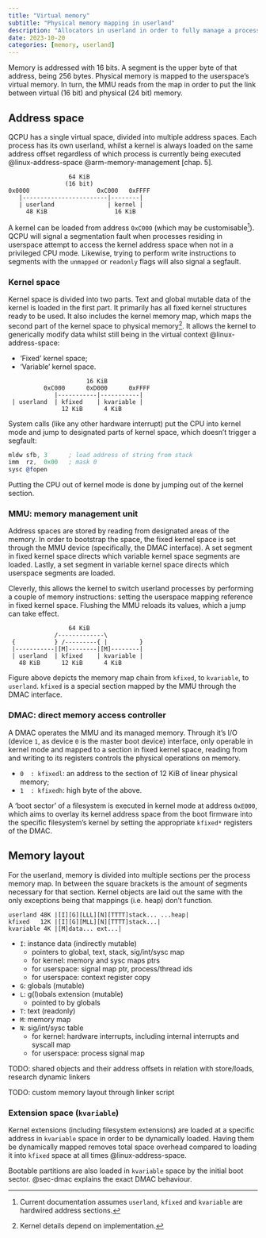 ```yaml
---
title: "Virtual memory"
subtitle: "Physical memory mapping in userland"
description: "Allocators in userland in order to fully manage a process' virtual memory."
date: 2023-10-20
categories: [memory, userland]
---
```


Memory is addressed with 16 bits. A segment is the upper byte of that address,
being 256 bytes. Physical memory is mapped to the userspace's virtual memory.
In turn, the MMU reads from the map in order to put the link between virtual
(16 bit) and physical (24 bit) memory.

## Address space

QCPU has a single virtual space, divided into multiple address spaces. Each
process has its own userland, whilst a kernel is always loaded on the same
address offset regardless of which process is currently being executed
@linux-address-space @arm-memory-management [chap. 5].

```
                 64 KiB
                (16 bit)
0x0000                   0xC000   0xFFFF
   |------------------------|--------|
   | userland               | kernel |
     48 KiB                   16 KiB
```

A kernel can be loaded from address `0xC000` (which may be customisable[^1]).
QCPU will signal a segmentation fault when processes residing in userspace
attempt to access the kernel address space when not in a privileged CPU mode.
Likewise, trying to perform write instructions to segments with the `unmapped`
or `readonly` flags will also signal a segfault.

[^1]: Current documentation assumes `userland`, `kfixed` and `kvariable` are
      hardwired address sections.

### Kernel space

Kernel space is divided into two parts. Text and global mutable data of the
kernel is loaded in the first part. It primarily has all fixed kernel structures
ready to be used. It also includes the kernel memory map, which maps the second
part of the kernel space to physical memory[^2]. It allows the kernel to
generically modify data whilst still being in the virtual context
@linux-address-space:

- 'Fixed' kernel space;
- 'Variable' kernel space.

```
                      16 KiB
          0xC000      0xD000      0xFFFF
             |-----------|-----------|
 | userland  | kfixed    | kvariable |
               12 KiB      4 KiB
```

System calls (like any other hardware interrupt) put the CPU into kernel mode
and jump to designated parts of kernel space, which doesn't trigger a segfault:

```.asm
mldw sfb, 3      ; load address of string from stack
imm  rz,  0x00   ; mask 0
sysc @fopen
```

Putting the CPU out of kernel mode is done by jumping out of the kernel section.

[^2]: Kernel details depend on implementation.

### MMU: memory management unit

Address spaces are stored by reading from designated areas of the memory. In
order to bootstrap the space, the fixed kernel space is set through the MMU
device (specifically, the DMAC interface). A set segment in fixed kernel space
directs which variable kernel space segments are loaded. Lastly, a set segment
in variable kernel space directs which userspace segments are loaded.

Cleverly, this allows the kernel to switch userland processes by performing a
couple of memory instructions: setting the userspace mapping reference in fixed
kernel space. Flushing the MMU reloads its values, which a jump can take effect.

```
                 64 KiB
             /-------------\
 {           } /---------{ |         }
 |-----------|[M]--------|[M]--------|
 | userland  | kfixed    | kvariable |
   48 KiB      12 KiB      4 KiB
```

Figure above depicts the memory map chain from `kfixed`, to `kvariable`, to
`userland`. `kfixed` is a special section mapped by the MMU through the DMAC
interface.

### DMAC: direct memory access controller {#sec-dmac}

A DMAC operates the MMU and its managed memory. Through it's I/O (device `1`, as
device `0` is the master boot device) interface, only operable in kernel mode
and mapped to a section in fixed kernel space, reading from and writing to its
registers controls the physical operations on memory.

- `0  : kfixedl`: an address to the section of 12 KiB of linear physical memory;
- `1  : kfixedh`: high byte of the above.

<!--
`###: kfixed begin` (default `0xC000`)
`###: kvariable begin` (default `0xE000`)
-->

A 'boot sector' of a filesystem is executed in kernel mode at address `0xE000`,
which aims to overlay its kernel address space from the boot firmware into the
specific filesystem's kernel by setting the appropriate `kfixed*` registers of
the DMAC.

## Memory layout

For the userland, memory is divided into multiple sections per the process
memory map. In between the square brackets is the amount of segments necessary
for that section. Kernel objects are laid out the same with the only exceptions
being that mappings (i.e. heap) don't function.

```
userland 48K |[I][G][LLL][N][TTTT]stack... ...heap|
kfixed   12K |[I][G][MLL][N][TTTT]stack...|
kvariable 4K |[M]data... ext...|
```

- `I`: instance data (indirectly mutable)
    - pointers to global, text, stack, sig/int/sysc map
    - for kernel: memory and sysc maps ptrs
    - for userspace: signal map ptr, process/thread ids
    - for userspace: context register copy
- `G`: globals (mutable)
- `L`: g(l)obals extension (mutable)
    - pointed to by globals
- `T`: text (readonly)
- `M`: memory map
- `N`: sig/int/sysc table
    - for kernel: hardware interrupts, including internal interrupts and syscall
      map
    - for userspace: process signal map

::: {.callout-note}
TODO: shared objects and their address offsets in relation with store/loads,
research dynamic linkers

TODO: custom memory layout through linker script
:::

### Extension space (`kvariable`)

Kernel extensions (including filesystem extensions) are loaded at a specific
address in `kvariable` space in order to be dynamically loaded. Having them be
dynamically mapped removes total space overhead compared to loading it into
`kfixed` space at all times @linux-address-space.

Bootable partitions are also loaded in `kvariable` space by the initial boot
sector. @sec-dmac explains the exact DMAC behaviour.
